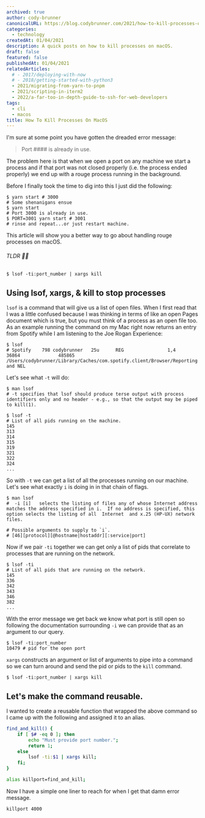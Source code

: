 ```yaml
---
archived: true
author: cody-brunner
canonicalURL: https://blog.codybrunner.com/2021/how-to-kill-processes-on-macos
categories:
  - technology
createdAt: 01/04/2021
description: A quick posts on how to kill processes on macOS.
draft: false
featured: false
publishedAt: 01/04/2021
relatedArticles:
  # - 2017/deploying-with-now
  # - 2018/getting-started-with-python3
  - 2021/migrating-from-yarn-to-pnpm
  - 2021/scripting-in-iterm2
  - 2022/a-far-too-in-depth-guide-to-ssh-for-web-developers
tags:
  - cli
  - macos
title: How To Kill Processes On MacOS
---
```



I'm sure at some point you have gotten the dreaded error message:

> Port #### is already in use.

The problem here is that when we open a port on any machine we start a process and if that port was not closed properly (i.e. the process ended properly) we end up with a rouge process running in the background.

Before I finally took the time to dig into this I just did the following:

```shell
$ yarn start # 3000
# Some shenanigans ensue
$ yarn start
# Port 3000 is already in use.
$ PORT=3001 yarn start # 3001
# rinse and repeat...or just restart machine.
```

This article will show you a better way to go about handling rouge processes on macOS.

###### TLDR 🤏🏻

```shell
$ lsof -ti:port_number | xargs kill
```

## Using lsof, xargs, & kill to stop processes

`lsof` is a command that will give us a list of open files. When I first read that I was a little confused because I was thinking in terms of like an open Pages document which is true, but you must think of a process as an open file too. As an example running the command on my Mac right now returns an entry from Spotify while I am listening to the Joe Rogan Experience:

```shell
$ lsof
# Spotify    798 codybrunner   25u      REG                1,4      36864              485865 /Users/codybrunner/Library/Caches/com.spotify.client/Browser/Reporting and NEL
```

Let's see what `-t` will do:

```shell
$ man lsof
# -t specifies that lsof should produce terse output with process identifiers only and no header - e.g., so that the output may be piped to kill(1).

$ lsof -t
# List of all pids running on the machine.
145
313
314
315
319
321
322
324
...
```

So with `-t` we can get a list of all the processes running on our machine. Let's see what exactly `i` is doing in in that chain of flags.

```shell
$ man lsof
#  -i [i]   selects the listing of files any of whose Internet address matches the address specified in i.  If no address is specified, this option selects the listing of all  Internet  and x.25 (HP-UX) network files.

# Possible arguments to supply to `i`.
# [46][protocol][@hostname|hostaddr][:service|port]
```

Now if we pair `-ti` together we can get only a list of pids that correlate to processes that are running on the network.

```shell
$ lsof -ti
# List of all pids that are running on the network.
145
336
342
343
346
382
...
```

With the error message we get back we know what port is still open so following the documentation surrounding `-i` we can provide that as an argument to our query.

```shell
$ lsof -ti:port_number
10479 # pid for the open port
```

`xargs` constructs an argument or list of arguments to pipe into a command so we can turn around and send the pid or pids to the `kill` command.

```shell
$ lsof -ti:port_number | xargs kill
```

## Let's make the command reusable.

I wanted to create a reusable function that wrapped the above command so I came up with the following and assigned it to an alias.

```bash showLineNumbers title=".zshrc"
find_and_kill() {
    if [ $# -eq 0 ]; then
        echo "Must provide port number.";
        return 1;
    else
        lsof -ti:$1 | xargs kill;
    fi;
}

alias killport=find_and_kill;
```

Now I have a simple one liner to reach for when I get that damn error message.

```shell
killport 4000
```

<Signature />
